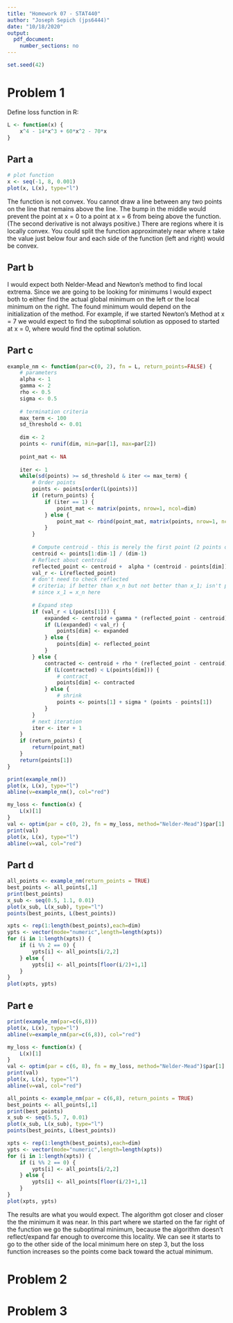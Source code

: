 ```yaml
---
title: "Homework 07 - STAT440"
author: "Joseph Sepich (jps6444)"
date: "10/18/2020"
output:
  pdf_document:
    number_sections: no
---
```


```r
set.seed(42)
```

# Problem 1

Define loss function in R:

```r
L <- function(x) {
    x^4 - 14*x^3 + 60*x^2 - 70*x
}
```

## Part a

```r
# plot function
x <- seq(-1, 8, 0.001)
plot(x, L(x), type="l")
```

The function is not convex. You cannot draw a line between any two points on the line that remains above the line. The bump in the middle would prevent the point at x = 0 to a point at x = 6 from being above the function. (The second derivative is not always positive.) There are regions where it is locally convex. You could split the function approximately near where x take the value just below four and each side of the function (left and right) would be convex.

## Part b

I would expect both Nelder-Mead and Newton's method to find local extrema. Since we are going to be looking for minimums I would expect both to either find the actual global minimum on the left or the local minimum on the right. The found minimum would depend on the initialization of the method. For example, if we started Newton's Method at x = 7 we would expect to find the suboptimal solution as opposed to started at x = 0, where would find the optimal solution.

## Part c

```r
example_nm <- function(par=c(0, 2), fn = L, return_points=FALSE) {
    # parameters
    alpha <- 1
    gamma <- 2
    rho <- 0.5
    sigma <- 0.5
    
    # termination criteria
    max_term <- 100
    sd_threshold <- 0.01
    
    dim <- 2
    points <- runif(dim, min=par[1], max=par[2])
    
    point_mat <- NA
    
    iter <- 1
    while(sd(points) >= sd_threshold & iter <= max_term) {
        # Order points
        points <- points[order(L(points))]
        if (return_points) {
            if (iter == 1) {
                point_mat <- matrix(points, nrow=1, ncol=dim)
            } else {
                point_mat <- rbind(point_mat, matrix(points, nrow=1, ncol=dim))
            }
        }
        
        # Compute centroid - this is merely the first point (2 points only)
        centroid <- points[1:dim-1] / (dim-1)
        # Reflect about centroid
        reflected_point <- centroid +  alpha * (centroid - points[dim])
        val_r <- L(reflected_point)
        # don't need to check reflected
        # criteria; if better than x_n but not better than x_1; isn't possible
        # since x_1 = x_n here
        
        # Expand step
        if (val_r < L(points[1])) {
            expanded <- centroid + gamma * (reflected_point - centroid)
            if (L(expanded) < val_r) {
                points[dim] <- expanded
            } else {
                points[dim] <- reflected_point
            }
        } else {
            contracted <- centroid + rho * (reflected_point - centroid)
            if (L(contracted) < L(points[dim])) {
                # contract
                points[dim] <- contracted
            } else {
                # shrink
                points <- points[1] + sigma * (points - points[1])
            }
        }
        # next iteration
        iter <- iter + 1
    }
    if (return_points) {
        return(point_mat)
    }
    return(points[1])
}
```

```r
print(example_nm())
plot(x, L(x), type="l")
abline(v=example_nm(), col="red")
```

```r
my_loss <- function(x) {
    L(x)[1]
}
val <- optim(par = c(0, 2), fn = my_loss, method="Nelder-Mead")$par[1]
print(val)
plot(x, L(x), type="l")
abline(v=val, col="red")
```

## Part d

```r
all_points <- example_nm(return_points = TRUE)
best_points <- all_points[,1]
print(best_points)
x_sub <- seq(0.5, 1.1, 0.01)
plot(x_sub, L(x_sub), type="l")
points(best_points, L(best_points))
```

```r
xpts <- rep(1:length(best_points),each=dim)
ypts <- vector(mode="numeric",length=length(xpts))
for (i in 1:length(xpts)) {
    if (i %% 2 == 0) {
        ypts[i] <- all_points[i/2,2]
    } else {
        ypts[i] <- all_points[floor(i/2)+1,1]
    }
}
plot(xpts, ypts)
```

## Part e

```r
print(example_nm(par=c(6,8)))
plot(x, L(x), type="l")
abline(v=example_nm(par=c(6,8)), col="red")
```

```r
my_loss <- function(x) {
    L(x)[1]
}
val <- optim(par = c(6, 8), fn = my_loss, method="Nelder-Mead")$par[1]
print(val)
plot(x, L(x), type="l")
abline(v=val, col="red")
```

```r
all_points <- example_nm(par = c(6,8), return_points = TRUE)
best_points <- all_points[,1]
print(best_points)
x_sub <- seq(5.5, 7, 0.01)
plot(x_sub, L(x_sub), type="l")
points(best_points, L(best_points))
```

```r
xpts <- rep(1:length(best_points),each=dim)
ypts <- vector(mode="numeric",length=length(xpts))
for (i in 1:length(xpts)) {
    if (i %% 2 == 0) {
        ypts[i] <- all_points[i/2,2]
    } else {
        ypts[i] <- all_points[floor(i/2)+1,1]
    }
}
plot(xpts, ypts)
```

The results are what you would expect. The algorithm got closer and closer the the minimum it was near. In this part where we started on the far right of the function we go the suboptimal minimum, because the algorithm doesn't reflect/expand far enough to overcome this locality. We can see it starts to go to the other side of the local minimum here on step 3, but the loss function increases so the points come back toward the actual minimum.

# Problem 2

# Problem 3




